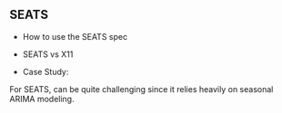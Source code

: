 ## SEATS

- How to use the SEATS spec

- SEATS vs X11

- Case Study:

For SEATS, can be quite challenging since it relies heavily on seasonal ARIMA modeling.

